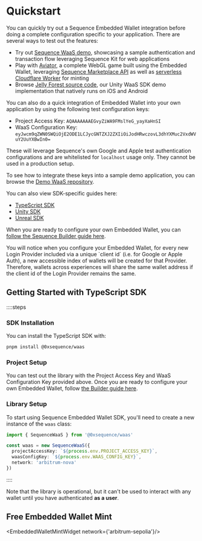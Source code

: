 

# Quickstart

You can quickly try out a Sequence Embedded Wallet integration before doing a complete configuration specific to your application. There are several ways to test out the features:

- Try out [Sequence WaaS demo](https://waas-demo.sequence.xyz/), showcasing a sample authentication and transaction flow leveraging Sequence Kit for web applications
- Play with [Aviator](https://0xsequence.github.io/aviator-demo/), a complete WebGL game built using the Embedded Wallet, leveraging [Sequence Marketplace API](/solutions/marketplaces/orderbook/overview) as well as [serverless Cloudflare Worker](/guides/mint-collectibles-serverless) for minting
- Browse [Jelly Forest source code](https://github.com/0xsequence/sequence-unity-demo), our Unity WaaS SDK demo implementation that natively runs on iOS and Android

You can also do a quick integration of Embedded Wallet into your own application by using the following test configuration keys:

- Project Access Key: `AQAAAAAAAEGvyZiWA9FMslYeG_yayXaHnSI`
- WaaS Configuration Key: `eyJwcm9qZWN0SWQiOjE2ODE1LCJycGNTZXJ2ZXIiOiJodHRwczovL3dhYXMuc2VxdWVuY2UuYXBwIn0=`

These will leverage Sequence's own Google and Apple test authentication configurations and are whitelisted for `localhost` usage only. They cannot be used in a production setup.

To see how to integrate these keys into a sample demo application, you can browse the [Demo WaaS repository](https://github.com/0xsequence/demo-waas-auth).

You can also view SDK-specific guides here:

- [TypeScript SDK](/solutions/wallets/embedded-wallet/quickstart)
- [Unity SDK](/sdk/unity/overview)
- [Unreal SDK](/sdk/unreal/overview)

When you are ready to configure your own Embedded Wallet, you can [follow the Sequence Builder guide here](/solutions/builder/embedded-wallet).

<Callout type="info">
You will notice when you configure your Embedded Wallet, for every new Login Provider included via a unique `client id` (i.e. for Google or Apple Auth), a new accessible index of wallets will be created for that Provider. Therefore, wallets across experiences will share the same wallet address if the client id of the Login Provider remains the same. 
</Callout>

## Getting Started with TypeScript SDK

::::steps

### SDK Installation
You can install the TypeScript SDK with:

```bash
pnpm install @0xsequence/waas
```

### Project Setup
You can test out the library with the Project Access Key and WaaS Configuration Key provided above. Once you are ready to configure your own Embedded Wallet, follow [the Builder guide here](/solutions/builder/embedded-wallet).

### Library Setup
To start using Sequence Embedded Wallet SDK, you'll need to create a new instance of the `waas` class:

```typescript
import { SequenceWaaS } from '@0xsequence/waas'

const waas = new SequenceWaaS({
  projectAccessKey: `${process.env.PROJECT_ACCESS_KEY}`,
  waasConfigKey: `${process.env.WAAS_CONFIG_KEY}`,
  network: 'arbitrum-nova'
})
```
::::

Note that the library is operational, but it can't be used to interact with any wallet until you have authenticated **as a user**.

## Free Embedded Wallet Mint

<EmbeddedWalletMintWidget network={'arbitrum-sepolia'}/>
